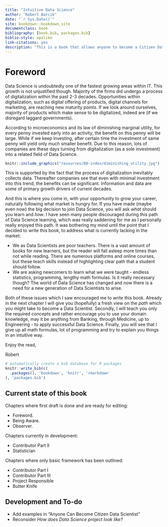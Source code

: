 ```yaml
--- 
title: "Intuitive Data Science"
author: "Robert Barcik"
date: "`r Sys.Date()`"
site: bookdown::bookdown_site
documentclass: book
bibliography: [book.bib, packages.bib]
biblio-style: apalike
link-citations: yes
description: "This is a book that allows anyone to become a Citizen Data Scientist in an intuitive way."
---
```


# Foreword

Data Science is undoubtedly one of the fastest growing areas within IT. This growth is not unjustified though. Majority of the firms did undergo a process of digitalization within the past 2-3 decades. Opportunities within digitalization, such as digital offering of products, digital channels for marketing, are reaching new maturity points. If we look around ourselves, majority of products which make sense to be digitalized, indeed are (if we disregard laggard governments).  

According to microeconomics and its law of diminishing marginal utility, for every penny invested early into an activity, the benefit on this penny will be large. While if we keep investing, after certain time the investment of same penny will yield only much smaller benefit. Due to this reason, lots of companies are these days turning from digitalization (as a sole investment) into a related field of Data Science.  

```r
knitr::include_graphics("resources/00-index/diminishing_utility.jpg")
```

This is supported by the fact that the process of digitalization inevitably collects data. Thereafter companies see that even with minimal investment into this trend, the benefits can be significant. Information and data are some of primary growth drivers of current decades.

And this is where you come in, with your opportunity to grow your career, naturally following what market is hungry for. If you have made (maybe even now) the big decision to join Data Science, you will ask *what* should you learn and *how*. I have seen many people discouraged during this path of Data Science learning, which was really saddening for me as I personally really enjoyed this path. It was bothering my mind until the point that I decided to write this book, to address what is currently lacking in the market:

- We as Data Scientists are poor teachers. There is a vast amount of books for new learners, but the reader will fall asleep more times than not while reading. There are numerous platforms and online courses, but these teach skills instead of highlighting clear path that a student should follow.
- We are asking newcomers to learn what we were taught - endless statistics, programming, lengthy math formulas. Is it really necessary though? The world of Data Science has changed and now there is a need for a new generation of Data Scientists to arise.

Both of these issues which I saw encouraged me to write this book. Already in the next chapter I will give you (hopefully) a fresh view on the *path* which you might take to become a Data Scientist. Secondly, I will teach you only the required concepts and rather encourage you to use your domain knowledge, may it be anything from Banking, through Medicine, up to Engineering - to apply successful Data Science. Finally, you will see that I give up all math formulas, lot of programming and try to explain you things in an intuitive way.

Enjoy the read,

Robert


```r
# automatically create a bib database for R packages
knitr::write_bib(c(
  .packages(), 'bookdown', 'knitr', 'rmarkdown'
), 'packages.bib')
```

## Current state of this book

Chapters where first draft is done and are ready for editing:

- Foreword.
- Being Aware. 
- Observer. 

Chapters currently in development:

- Contributor Part II
- Statistician 

Chapters where only basic framework has been outlined:

- Contributor Part I
- Contributor Part III
- Project Responsible
- Butter Knife

## Development and To-do

- Add examples in "Anyone Can Become Citizen Data Scientist"
- Reconsider *How does Data Science project look like?*